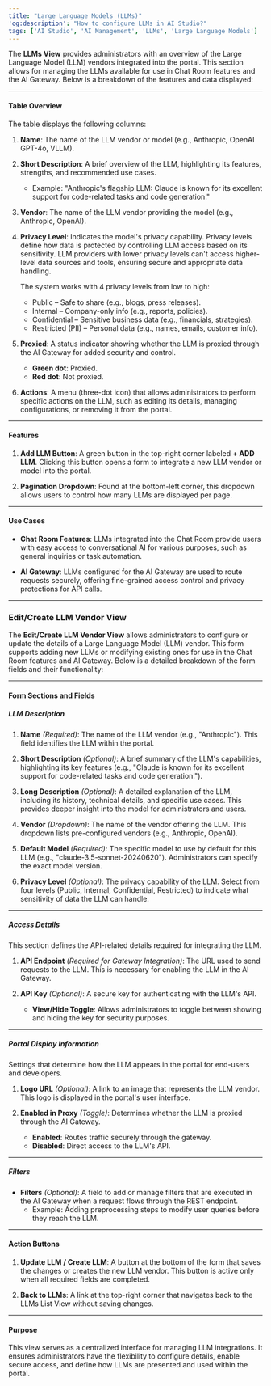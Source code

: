 ```yaml
---
title: "Large Language Models (LLMs)"
'og:description': "How to configure LLMs in AI Studio?"
tags: ['AI Studio', 'AI Management', 'LLMs', 'Large Language Models']
---
```


The **LLMs View** provides administrators with an overview of the Large Language Model (LLM) vendors integrated into the portal. This section allows for managing the LLMs available for use in Chat Room features and the AI Gateway. Below is a breakdown of the features and data displayed:

---

#### **Table Overview**
The table displays the following columns:

1. **Name**:
   The name of the LLM vendor or model (e.g., Anthropic, OpenAI GPT-4o, VLLM).

2. **Short Description**:
   A brief overview of the LLM, highlighting its features, strengths, and recommended use cases.
   - Example: "Anthropic's flagship LLM: Claude is known for its excellent support for code-related tasks and code generation."

3. **Vendor**:
   The name of the LLM vendor providing the model (e.g., Anthropic, OpenAI).

4. **Privacy Level**:
   Indicates the model's privacy capability. Privacy levels define how data is protected by controlling LLM access based on its sensitivity. LLM providers with lower privacy levels can't access higher-level data sources and tools, ensuring secure and appropriate data handling.
   
   The system works with 4 privacy levels from low to high:
   - Public – Safe to share (e.g., blogs, press releases).
   - Internal – Company-only info (e.g., reports, policies).
   - Confidential – Sensitive business data (e.g., financials, strategies).
   - Restricted (PII) – Personal data (e.g., names, emails, customer info).

5. **Proxied**:
   A status indicator showing whether the LLM is proxied through the AI Gateway for added security and control.
   - **Green dot**: Proxied.
   - **Red dot**: Not proxied.

6. **Actions**:
   A menu (three-dot icon) that allows administrators to perform specific actions on the LLM, such as editing its details, managing configurations, or removing it from the portal.

---

#### **Features**
1. **Add LLM Button**:
   A green button in the top-right corner labeled **+ ADD LLM**. Clicking this button opens a form to integrate a new LLM vendor or model into the portal.

2. **Pagination Dropdown**:
   Found at the bottom-left corner, this dropdown allows users to control how many LLMs are displayed per page.

---

#### **Use Cases**
- **Chat Room Features**:
   LLMs integrated into the Chat Room provide users with easy access to conversational AI for various purposes, such as general inquiries or task automation.

- **AI Gateway**:
   LLMs configured for the AI Gateway are used to route requests securely, offering fine-grained access control and privacy protections for API calls.

---

### Edit/Create LLM Vendor View

The **Edit/Create LLM Vendor View** allows administrators to configure or update the details of a Large Language Model (LLM) vendor. This form supports adding new LLMs or modifying existing ones for use in the Chat Room features and AI Gateway. Below is a detailed breakdown of the form fields and their functionality:

---

#### **Form Sections and Fields**

##### **LLM Description**
1. **Name** *(Required)*:
   The name of the LLM vendor (e.g., "Anthropic"). This field identifies the LLM within the portal.

2. **Short Description** *(Optional)*:
   A brief summary of the LLM's capabilities, highlighting its key features (e.g., "Claude is known for its excellent support for code-related tasks and code generation.").

3. **Long Description** *(Optional)*:
   A detailed explanation of the LLM, including its history, technical details, and specific use cases. This provides deeper insight into the model for administrators and users.

4. **Vendor** *(Dropdown)*:
   The name of the vendor offering the LLM. This dropdown lists pre-configured vendors (e.g., Anthropic, OpenAI).

5. **Default Model** *(Required)*:
   The specific model to use by default for this LLM (e.g., "claude-3.5-sonnet-20240620"). Administrators can specify the exact model version.

6. **Privacy Level** *(Optional)*:
   The privacy capability of the LLM. Select from four levels (Public, Internal, Confidential, Restricted) to indicate what sensitivity of data the LLM can handle.

---

##### **Access Details**
This section defines the API-related details required for integrating the LLM.

1. **API Endpoint** *(Required for Gateway Integration)*:
   The URL used to send requests to the LLM. This is necessary for enabling the LLM in the AI Gateway.

2. **API Key** *(Optional)*:
   A secure key for authenticating with the LLM's API.
   - **View/Hide Toggle**: Allows administrators to toggle between showing and hiding the key for security purposes.

---

##### **Portal Display Information**
Settings that determine how the LLM appears in the portal for end-users and developers.

1. **Logo URL** *(Optional)*:
   A link to an image that represents the LLM vendor. This logo is displayed in the portal's user interface.

2. **Enabled in Proxy** *(Toggle)*:
   Determines whether the LLM is proxied through the AI Gateway.
   - **Enabled**: Routes traffic securely through the gateway.
   - **Disabled**: Direct access to the LLM's API.

---

##### **Filters**
- **Filters** *(Optional)*:
  A field to add or manage filters that are executed in the AI Gateway when a request flows through the REST endpoint.
  - Example: Adding preprocessing steps to modify user queries before they reach the LLM.

---

#### **Action Buttons**
1. **Update LLM / Create LLM**:
   A button at the bottom of the form that saves the changes or creates the new LLM vendor. This button is active only when all required fields are completed.

2. **Back to LLMs**:
   A link at the top-right corner that navigates back to the LLMs List View without saving changes.

---

#### **Purpose**
This view serves as a centralized interface for managing LLM integrations. It ensures administrators have the flexibility to configure details, enable secure access, and define how LLMs are presented and used within the portal.
